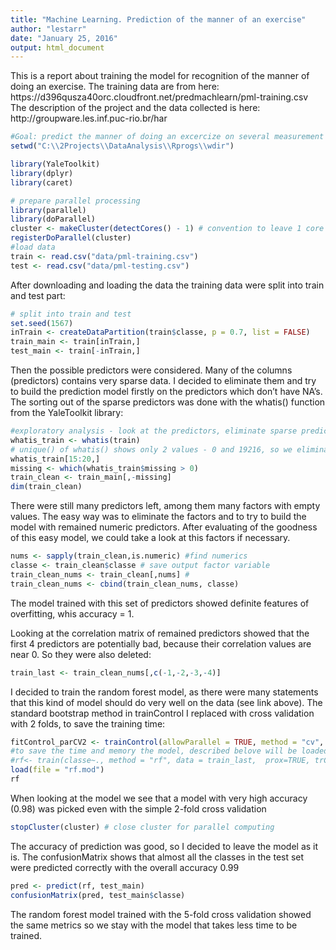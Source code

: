 ```yaml
---
title: "Machine Learning. Prediction of the manner of an exercise"
author: "lestarr"
date: "January 25, 2016"
output: html_document
---
```


This is a report about training the model for recognition of the manner of doing an exercise.
The training data are from here: https://d396qusza40orc.cloudfront.net/predmachlearn/pml-training.csv
The description of the project and the data collected is here: http://groupware.les.inf.puc-rio.br/har

```r
#Goal: predict the manner of doing an excercize on several measurement
setwd("C:\\2Projects\\DataAnalysis\\Rprogs\\wdir")

library(YaleToolkit)
library(dplyr)
library(caret)

# prepare parallel processing
library(parallel)
library(doParallel)
cluster <- makeCluster(detectCores() - 1) # convention to leave 1 core for OS
registerDoParallel(cluster)
#load data
train <- read.csv("data/pml-training.csv")
test <- read.csv("data/pml-testing.csv")
```

After downloading and loading the data the training data were split into train and test part:

```r
# split into train and test
set.seed(1567)
inTrain <- createDataPartition(train$classe, p = 0.7, list = FALSE)
train_main <- train[inTrain,]
test_main <- train[-inTrain,]
``` 

Then the possible predictors were considered. Many of the columns (predictors) contains very sparse data. I decided to eliminate them and try to build the prediction model firstly on the predictors which don't have NA's. The sorting out of the sparse predictors was done with the whatis() function from the YaleToolkit library:

```r
#exploratory analysis - look at the predictors, eliminate sparse predictors
whatis_train <- whatis(train)
# unique() of whatis() shows only 2 values - 0 and 19216, so we eliminate every predictor, which has more than 0 missing values.
whatis_train[15:20,]
missing <- which(whatis_train$missing > 0)
train_clean <- train_main[,-missing]
dim(train_clean)
```
 There were still many predictors left, among them many factors with empty values. The easy way was to eliminate the factors and to try to build the model with remained numeric predictors. After evaluating of the goodness of this easy model, we could take a look at this factors if necessary.
 
```r
nums <- sapply(train_clean,is.numeric) #find numerics
classe <- train_clean$classe # save output factor variable
train_clean_nums <- train_clean[,nums] # 
train_clean_nums <- cbind(train_clean_nums, classe)
```

The model trained with this set of predictors showed definite features of overfitting, whis accuracy = 1.

Looking at the correlation matrix of remained predictors showed that the first 4 predictors are potentially bad, because their correlation values are near 0. So they were also deleted:
```r
train_last <- train_clean_nums[,c(-1,-2,-3,-4)]
```
I decided to train the random forest model, as there were many statements that this kind of model should do very well on the data (see link above).
The standard bootstrap method in trainControl I replaced with cross validation with 2 folds, to save the training time:

```r
fitControl_parCV2 <- trainControl(allowParallel = TRUE, method = "cv", number = 2)
#to save the time and memory the model, described belove will be loaded from saved object
#rf<- train(classe~., method = "rf", data = train_last,  prox=TRUE, trControl = fitControl_parCV2)
load(file = "rf.mod")
rf
```

When looking at the model we see that a model with very high accuracy (0.98) was picked even with the simple 2-fold cross validation
```r
stopCluster(cluster) # close cluster for parallel computing
```

The accuracy of prediction was good, so I decided to leave the model as it is. The confusionMatrix shows that almost all the classes in the test set were predicted correctly with the overall accuracy 0.99

```r
pred <- predict(rf, test_main)
confusionMatrix(pred, test_main$classe)
```

The random forest model trained with the 5-fold cross validation showed the same metrics so we stay with the model that takes less time to be trained.

